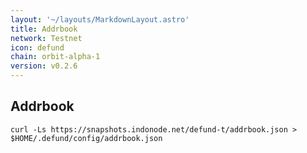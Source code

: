 ```yaml
---
layout: '~/layouts/MarkdownLayout.astro'
title: Addrbook
network: Testnet
icon: defund
chain: orbit-alpha-1
version: v0.2.6
---
```

## Addrbook

```
curl -Ls https://snapshots.indonode.net/defund-t/addrbook.json > $HOME/.defund/config/addrbook.json
```